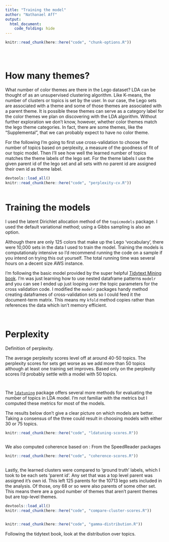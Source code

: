 ```yaml
---
title: "Training the model"
author: "Nathanael Aff"
output: 
  html_document:
    code_folding: hide
---
```


<!-- The file analysis/chunks.R contains chunks that define default settings
shared across the workflowr files. -->

```r
knitr::read_chunk(here::here("code", "chunk-options.R"))

```

```r
```


<!-- Insert last udpate and git version-->
```r
```

```r
```

# How many themes?

What number of color themes are there in the Lego dataset? LDA can be thought of as an unsupervised clustering algorithm. Like K-means, the number of clusters or topics is set by the user. In our case, the Lego sets are associated with a theme and some of those themes are associated with a parent theme. It is possible these themes can serve as a category label for the color themes we plan on discovering with the LDA algorithm. Without further exploration we don't know, however, whether color themes match the lego theme categories. In fact, there are some themes, like the "Supplemental", that we can probably expect to have no color theme. 

For the following I'm going to first use cross-validation to choose the number of topics based on perplexity, a measure of the goodness of fit of our topic model. Then I'll see how well the learned number of topics matches the theme labels of the lego set. For the theme labels I use the given parent id of the lego set and all sets with no parent id are assigned their own id as theme label. 

```r
devtools::load_all()
knitr::read_chunk(here::here("code", "perplexity-cv.R"))
```

```r
```

# Training the models 

I used the latent Dirichlet allocation method of the `topicmodels` package. I used the default variational method; using a Gibbs sampling is also an option. 

Although there are only 125 colors that make up the Lego 'vocabulary', there were 10,000 sets in the data I used to train the model. Training the models is computationaly intensive so I'd recommend running the code on a sample if you intend on trying this out yourself. The total running time was several hours on a decent size AWS instance.

I'm following the basic model provided by the super helpful [Tidytext Mining book](tidytextmining.com). I'm was just learning how to use nested dataframe patterns `modelr` and you can see I ended up just looping over the topic parameters for the cross validation code. I modified the `modelr` packages handy method creating dataframes of cross-validation sets so I could feed it the document-term matrix. This means my `kfold` method copies rather than references the data which isn't memory efficient.



```r
```


```r
```

# Perplexity 

Definition of perplexity. 

The average perplexity scores level off at around 40-50 topics. The perplexity scores for sets get worse as we add more than 50 topics although at least one training set improves. Based only on the perplexity scores I'd probably settle with a model with 50 topics. 

```r
```


```r
```

The [`ldatuning`](https://cran.r-project.org/web/packages/ldatuning/vignettes/topics.html) package offers several more methods for evaluating the number of topics in LDA model. I'm not familiar with the metrics but I computed these metrics for most of the models. 

The results below don't give a clear picture on which models are better. Taking a consensus of the three could result in choosing models with either 30 or 75 topics. 


```r
knitr::read_chunk(here::here("code", "ldatuning-scores.R"))
```

```r
```

We also computed coherence based on : 
From the SpeedReader packages 


```r
knitr::read_chunk(here::here("code", "coherence-scores.R"))
```

```r
```

Lastly, the learned clusters were compared to 'ground truth' labels, which I took to be each sets 'parent id'. Any set that was a top level parent was assigned it's own id. This left 125 parents for the 10713 lego sets included in the analysis. Of those, ony 68 or so were also parents of some other set. This means there are a good number of themes that aren't parent themes but are top-level themes.   



```r
devtools::load_all()
knitr::read_chunk(here::here("code", "compare-cluster-scores.R"))

```

```r

```


```r
knitr::read_chunk(here::here("code", "gamma-distribution.R"))
```


Following the tidytext book, look at the distribution over topics.

```r
```


```r
```
